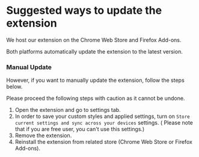 # Suggested ways to update the extension

We host our extension on the Chrome Web Store and Firefox Add-ons.


<Callout type="info">
  Both platforms automatically update the extension to the latest version.
</Callout>

### Manual Update
However, if you want to manually update the extension, follow the steps below.

<Callout type="warning">
  Please proceed the following steps with caution as it cannot be undone.
</Callout>

1. Open the extension and go to settings tab.
2. In order to save your custom styles and applied settings, turn on `Store current settings and sync across your devices` settings. ( Please note that if you are free user, you can't use this settings.)
3. Remove the extension.
4. Reinstall the extension from related store (Chrome Web Store or Firefox Add-ons).

